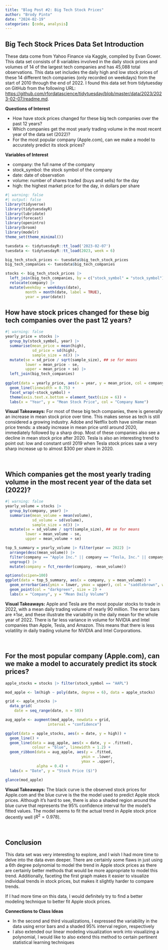 ```yaml
---
title: "Blog Post #2: Big Tech Stock Prices"
author: "Brody Pinto"
date: "2024-02-19"
categories: [code, analysis]
---
```


## Big Tech Stock Prices Data Set Introduction

These data come from Yahoo Finance via Kaggle, compiled by Evan Gower. This data set consists of 8 variables involved in the daily stock prices and volumes of 14 of the largest tech companies and has 45,088 total observations. This data set includes the daily high and low stock prices of these 14 different tech companies (only recorded on weekdays) from the start of 2010 through the end of 2022. I found this data set from tidytuesday on GitHub from the following URL: <a href = "https://github.com/rfordatascience/tidytuesday/blob/master/data/2023/2023-02-07/readme.md">https://github.com/rfordatascience/tidytuesday/blob/master/data/2023/2023-02-07/readme.md</a>.

**Questions of Interest**

 - How have stock prices changed for these big tech companies over the past 12 years?
 - Which companies get the most yearly trading volume in the most recent year of the data set (2022)?
 - For the most popular company (Apple.com), can we make a model to accurately predict its stock prices?
 
 **Variables of Interest**
 
  - company: the full name of the company
  - stock_symbol: the stock symbol of the company
  - date: date of observation
  - volume: number of shares traded (buys and sells) for the day
  - high: the highest market price for the day, in dollars per share

```r
#| warning: false
#| output: false
library(tidyverse)
library(tidytuesdayR)
library(lubridate)
library(forecast)
library(openintro)
library(broom)
library(modelr)
theme_set(theme_minimal())

tuesdata <- tidytuesdayR::tt_load('2023-02-07')
tuesdata <- tidytuesdayR::tt_load(2023, week = 6)

big_tech_stock_prices <- tuesdata$big_tech_stock_prices
big_tech_companies <- tuesdata$big_tech_companies

stocks <- big_tech_stock_prices |> 
  left_join(big_tech_companies, by = c("stock_symbol" = "stock_symbol")) |>
  relocate(company) |>
  mutate(weekday = weekdays(date),
         month = month(date, label = TRUE),
         year = year(date))
```

## How have stock prices changed for these big tech companies over the past 12 years?

```r
#| warning: false
yearly_price = stocks |>
  group_by(stock_symbol, year) |>
  summarise(mean_price = mean(high),
            sd_price = sd(high),
            sample_size = n()) |>
  mutate(se = sd_price / sqrt(sample_size), ## se for means
         lower = mean_price - se,
         upper = mean_price + se) |>
  left_join(big_tech_companies)
  
ggplot(data = yearly_price, aes(x = year, y = mean_price, col = company)) +
  geom_line(linewidth = 0.75) +
  facet_wrap(~stock_symbol) +
  theme(axis.text.x.bottom = element_text(size = 6)) +
  labs(x = "Year", y = "Mean Stock Price", col = "Company Name")
```

**Visual Takeaways:** For most of these big tech companies, there is generally an increase in mean stock price over time. This makes sense as tech is still considered a growing industry. Adobe and Netflix both have similar mean price trends: a steady increase in mean price until around 2020, immediately followed by a sharp drop. Most of these companies also see a decline in mean stock price after 2020. Tesla is also an interesting trend to point out: low and constant until 2019 when Tesla stock prices saw a very sharp increase up to almost $300 per share in 2020.

<br>

## Which companies get the most yearly trading volume in the most recent year of the data set (2022)?

```r
#| warning: false
yearly_volume = stocks |>
  group_by(company, year) |>
  summarise(mean_volume = mean(volume),
            sd_volume = sd(volume),
            sample_size = n()) |>
  mutate(se = sd_volume / sqrt(sample_size), ## se for means
         lower = mean_volume - se,
         upper = mean_volume + se)

top_5_summary = yearly_volume |> filter(year == 2022) |>
  arrange(desc(mean_volume)) |>
  filter(company == "Apple Inc." || company == "Tesla, Inc." || company == "Amazon.com, Inc." || company == "NVIDIA Corporation" || company == "Intel Corporation") |>
  ungroup() |>
  mutate(company = fct_reorder(company, -mean_volume))

options(scipen=100)
ggplot(data = top_5_summary, aes(x = company, y = mean_volume)) +
  geom_errorbar(aes(ymin = lower, ymax = upper), col = "saddlebrown", width = 0.1, linewidth = 0.75) +
  geom_point(col = "darkgreen", size = 2) +
  labs(x = "Company", y = "Mean Daily Volume")
```

**Visual Takeaways:** Apple and Tesla are the most popular stocks to trade in 2022, with a mean daily trading volume of nearly 90 million. The error bars are $\pm 1 se$, and these illustrate the variability in the daily mean for the whole year of 2022. There is far less variance in volume for NVIDIA and Intel companies than Apple, Tesla, and Amazon. This means that there is less volatility in daily trading volume for NVIDIA and Intel Corporations.

<br>

## For the most popular company (Apple.com), can we make a model to accurately predict its stock prices?

```r
apple_stocks = stocks |> filter(stock_symbol == "AAPL")

mod_apple <- lm(high ~ poly(date, degree = 6), data = apple_stocks) 

grid <- apple_stocks |>
  data_grid(
    date = seq_range(date, n = 50))

aug_apple <- augment(mod_apple, newdata = grid,
                   interval = "confidence")

ggplot(data = apple_stocks, aes(x = date, y = high)) +
  geom_line() +
  geom_line(data = aug_apple, aes(x = date, y = .fitted),
            colour = "blue", linewidth = 1.2) +
  geom_ribbon(data = aug_apple, aes(y = .fitted,
                                  ymin = .lower,
                                  ymax = .upper), 
              alpha = 0.4) +
  labs(x = "Date", y = "Stock Price ($)")

glance(mod_apple)
```

**Visual Takeaways:** The black curve is the observed stock prices for Apple.com and the blue curve is the the model used to predict Apple stock prices. Although it's hard to see, there is also a shaded region around the blue curve that represents the 95% confidence interval for the model's fitted values. The model seems to fit the actual trend in Apple stock price decently well ($R^2 = 0.978$).

<br>

## Conclusion

This data set was very interesting to explore, and I wish I had more time to delve into the data even deeper. There are certainly some flaws in just using a 6th degree polynomial to model the trend in Apple stock prices as there are certainly better methods that would be more appropriate to model this trend. Additionally, faceting the first graph makes it easier to visualize individual trends in stock prices, but makes it slightly harder to compare trends.

If I had more time on this data, I would definitely try to find a better modeling technique to better fit Apple stock prices.

**Connections to Class Ideas**

 - In the second and third visualizations, I expressed the variability in the data using error bars and a shaded 95% interval region, respectively
 - I also extended our linear modeling visualization work into visualizing a polynomial, I would like to also extend this method to certain pertinent statistical learning techniques





